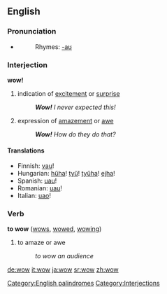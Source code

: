 ==English==
[[Category:English palindromes]]
===Pronunciation===
*{{audio|en-us-wow.ogg|Audio (US)}}
*:Rhymes: [[Rhymes:English:-aʊ|-aʊ]]

===Interjection===
'''wow!'''

# indication of [[excite]]ment or [[surprise]]
#: '''''Wow!''' I never expected this!''
# expression of [[amaze]]ment or [[awe]]
#: '''''Wow!''' How do they do that?''

====Translations====
*Finnish: [[vau]]!
*Hungarian: [[hűha]]! [[tyű]]! [[tyűha]]! [[ejha]]!
*Spanish: [[uau]]!
*Romanian: [[uau]]!
*Italian: [[uao]]!

===Verb===
'''to wow''' ([[wows]], [[wowed]], [[wowing]])

# to amaze or awe
#: ''to wow an audience''

[[Category:Interjections]]

[[de:wow]]
[[it:wow]]
[[ja:wow]]
[[sr:wow]]
[[zh:wow]]